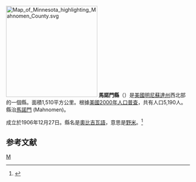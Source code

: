 {{noteTA
|T=zh-hans:马诺门县 (明尼苏达州);zh-hk:馬諾門縣 (明尼蘇達州);zh-tw:馬諾門郡 (明尼蘇達州);
}}
[[File:Map_of_Minnesota_highlighting_Mahnomen_County.svg|250px]]
'''馬諾門縣'''（{{lang-en|Mahnomen County}}）是[[美國|美國]][[明尼蘇達州|明尼蘇達州]]西北部的一個縣。面積1,510平方公里。根據[[美國2000年人口普查|美國2000年人口普查]]，共有人口5,190人。縣治[[馬諾門_(明尼蘇達州)|馬諾門]] (Mahnomen)。

成立於1906年12月27日。縣名是[[奧比吉瓦語|奧比吉瓦語]]，意思是[[野米|野米]]。<ref>{{Cite web |url=http://www.house.leg.state.mn.us/hinfo/govseries/No33.htm |title=存档副本 |access-date=2007-03-15 |archive-url=https://web.archive.org/web/20120920003621/http://www.house.leg.state.mn.us/hinfo/govseries/No33.htm |archive-date=2012-09-20 |dead-url=yes }}</ref>

==参考文献==
<div class="references-small">
<references />
</div>
[[Category:明尼苏达州行政区划|M]]